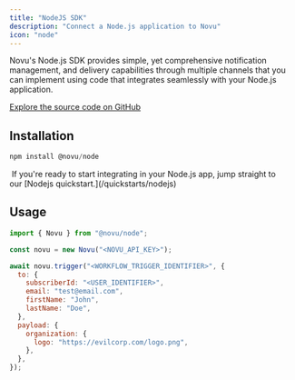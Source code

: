 ```yaml
---
title: "NodeJS SDK"
description: "Connect a Node.js application to Novu"
icon: "node"
---
```


Novu's Node.js SDK provides simple, yet comprehensive notification management, and delivery capabilities through multiple channels that you can implement using code that integrates seamlessly with your Node.js application.

[Explore the source code on GitHub](https://github.com/novuhq/novu/tree/next/packages/node)

## Installation

```javascript
npm install @novu/node
```

<Tip>
   If you're ready to start integrating in your Node.js app, jump straight to
  our [Nodejs quickstart.](/quickstarts/nodejs)
</Tip>

## Usage

```javascript
import { Novu } from "@novu/node";

const novu = new Novu("<NOVU_API_KEY>");

await novu.trigger("<WORKFLOW_TRIGGER_IDENTIFIER>", {
  to: {
    subscriberId: "<USER_IDENTIFIER>",
    email: "test@email.com",
    firstName: "John",
    lastName: "Doe",
  },
  payload: {
    organization: {
      logo: "https://evilcorp.com/logo.png",
    },
  },
});
```
